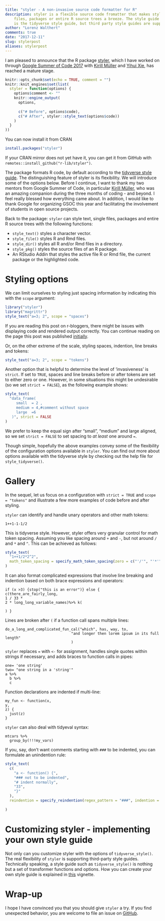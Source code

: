 ```yaml
---
title: "styler - A non-invasive source code formatter for R"
description: styler is a flexible source code fromatter that makes styling 
    files, packages or entire R source trees a breeze. The style guide implemented
    is the tidyverse style guide, but third party style guides are supported.
author: "Lorenz Walthert"
comments: true
date: "2017-12-11"
slug: stylerpost
aliases: stylerpost
---
```


I am pleased to announce that the R package 
[styler](https://github.com/r-lib/styler), which I have worked on 
through [Google Summer of Code 2017](https://lorenzwalthert.github.io/gsoc2017/)
with [Kirill Müller](https://twitter.com/krlmlr) and [Yihui Xie](https://twitter.com/xieyihui),
has reached a mature stage. 
```r
knitr::opts_chunk$set(echo = TRUE, comment = "")
knitr::knit_engines$set(list(
  styler = function(options) {
    options$comment <- ""
    knitr::engine_output(
      options,
      
      c("# Before", options$code),
      c("# After", styler::style_text(options$code))
    )
  }
))

```

You can now install it from CRAN

```r
install.packages("styler")
```

If your CRAN mirror does not yet have it, you can get it from GitHub with `remotes::install_github("r-lib/styler")`.

The package formats R code, by default according to the [tidyverse style guide](http://style.tidyverse.org).
The distinguishing feature of styler is its flexibility. We will introduce some
of the options below. Before I continue, I want to thank my two mentors 
from Google Summer of Code, in particular 
[Kirill Müller](https://twitter.com/krlmlr), who was an amazing 
companion during the three months of coding - and beyond. I feel really blessed 
how everything came about. In addition, I would like to thank Google for 
organizing GSOC this year and facilitating the involvement of students in open 
source projects. 

Back to the package: `styler` can style text, single files, packages and entire
R source trees with the following functions:

* `style_text()` styles a character vector.
* `style_file()` styles R and Rmd files.
* `style_dir()` styles all R and/or Rmd files in a directory.
* `style_pkg()` styles the source files of an R package.
* An RStudio Addin that styles the active file R or Rmd file, the current 
  package or the highlighted code.

# Styling options
We can limit ourselves to styling just spacing information by indicating this 
with the `scope` argument:

```r
library("styler")
library("magrittr")
style_text("a=3; 2", scope = "spaces")
```

If you are reading this post on r-bloggers, there might be issues with 
displaying code and rendered output correctly. You can continue reading on 
the page this post was published [initially](https://lorenzwalthert.github.io).

Or, on the other extreme of the scale, styling spaces, indention, line breaks 
and tokens:

```r
style_text("a=3; 2", scope = "tokens")
```

Another option that is helpful to determine the level of 'invasiveness' is
`strict`. If set to `TRUE`, spaces and line breaks before or after tokens are
set to either zero or one. However, in some situations this might be 
undesirable (so we set `strict = FALSE`), as the following example shows:

```r
style_text(
  "data_frame(
     small  = 2 ,
     medium = 4,#comment without space
     large  =6
   )", strict = FALSE
)
```

We prefer to keep the equal sign after "small", "medium" and large aligned,
so we set `strict = FALSE` to set spacing to *at least* one around `=`.

Though simple, hopefully the above examples convey some of the flexibility of 
the configuration options available in `styler`.  You can find out more about
options available with the tidyverse style by checking out the help file for
`style_tidyverse()`. 

# Gallery 

In the sequel, let us focus on a configuration with 
`strict = TRUE` and `scope = "tokens"` and illustrate a few more examples of 
code before and after styling.

`styler` can identify and handle unary operators and other math tokens:

```styler
1++1-1-1/2
```

This is tidyverse style. However, styler offers very granular control for 
math token spacing. Assuming you like spacing around `+` and `-`, but not 
around `/` and `*` and `^`. This can be achieved as follows:
```r
style_text(
  "1++1/2*2^2", 
  math_token_spacing = specify_math_token_spacing(zero = c("'/'", "'*'", "'^'"))
)
```

It can also format complicated expressions that involve line breaking and 
indention based on both brace expressions and operators:

```styler
if (x >3) {stop("this is an error")} else {
c(there_are_fairly_long,
1 / 33 * 
2 * long_long_variable_names)%>% k(

) }
```

Lines are broken after `(` if a function call spans multiple lines:

```styler
do_a_long_and_complicated_fun_cal("which", has, way, to, 
                              "and longer then lorem ipsum in its full length"
                              )
```

`styler` replaces `=` with `<-` for assignment, handles single quotes within 
strings if necessary, and adds braces to function calls in pipes:

```styler
one= 'one string'
two= "one string in a 'string'"
a %>%
  b %>%
  c
```

Function declarations are indented if multi-line:

```styler
my_fun <- function(x, 
y, 
z) {
  just(z)
}
```

`styler` can also deal with tidyeval syntax:

```styler
mtcars %>%
  group_by(!!!my_vars)
```



If you, say, don't want comments starting with `###` to be indented, you can 
formulate an unindention rule:
```r
style_text(
  c(
    "a <- function() {",
    "### not to be indented",
    "# indent normally",
    "33",
    "}"
  ),
  reindention = specify_reindention(regex_pattern = "###", indention = 0)
  
)
```

# Customizing styler - implementing your own style guide

Not only can you customize styler with the options of `tidyverse_style()`. The 
real flexibility of `styler` is supporting third-party style
guides. Technically speaking, a style guide such as `tidyverse_style()` is 
nothing but a set of transformer functions and options. How you can create
your own style guide is explained in [this](http://styler.r-lib.org/articles/customizing_styler.html) 
vignette.

# Wrap-up

I hope I have convinced you that you should give `styler` a try. If you find 
unexpected behavior, you are welcome to file an issue on 
[GitHub](https://github.com/r-lib/styler/issues). 
